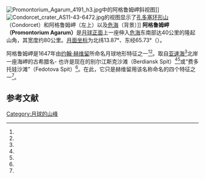 [[Image:Promontorium_Agarum_4191_h3.jpg|thumb]]中的阿格鲁姆岬斜视图]]
[[Image:Condorcet_crater_AS11-43-6472.jpg|thumb]]的视图显示了[[孔多塞环形山|孔多塞环形山]]（Condorcet）和阿格鲁姆岬（左上）以及[[危海|危海]]（背景）]]
'''阿格鲁姆岬（Promontorium Agarum）'''是[[月球正面|月球正面]]上一座伸入[[危海|危海]]东南部达40公里的隆起山角，其宽度约80公里。[[月面坐标|月面坐标]]为北纬13.87°、东经65.73°（{{coord|13.87|N|65.73|E|globe:moon}}）。

阿格鲁姆岬是1647年由[[约翰·赫维留|约翰·赫维留]]所命名月球地形特征之一<ref name=Hevelius_1647/><ref name=Whitaker_2003_Hevelius/>。取自[[亚速海|亚速海]]<ref name=Smith_1854/>北岸一座海岬的古希腊名- 也许是现在的别尔江斯克沙滩（Berdiansk Spit）<ref name=Barrington_2000/><ref name=Pauly_Wissowa/>或“费多托娃沙滩”（Fedotova Spit）<ref name=Hazlitt_1851/>。在此，它只是赫维留用该名称命名的四个特征之一<ref name=Whitaker_2003_Hevelius/>。

==参考文献==
{{Reflist|refs=
<ref name=Barrington_2000>{{cite book
 |url         = http://press.princeton.edu/B_ATLAS/BATL084_.pdf
 |title       = 《希腊和罗马巴林顿世界舆图》
 |editor      = R. Talbert
 |publisher   = 普林斯顿大学出版社
 |year        = 2000
 |deadurl     = yes
 |archiveurl  = https://www.webcitation.org/6ZVnhqMx3?url=http://press.princeton.edu/B_ATLAS/BATL084_.pdf
 |archivedate = 2015-06-23
}}</ref>
<ref name=Hazlitt_1851>{{cite book
 |chapter   = Agarum prom., Agarus fl.
 |url  = http://books.google.com/books?id=BV1iAAAAcAAJ&pg=PA20&dq=Agarum
 |title     = 《古典地名：神圣与世俗，古代地理字典》
 |author    = Hazlitt W.
 |place     = 伦敦
 |publisher = Whittaker and Co.
 |year      = 1851
 |pages     = 20
}}</ref>
<ref name=Hevelius_1647>{{cite book
 |author       = [[约翰·赫维留|约翰·赫维留]]
 |title        = 《月球地图》
 |place        = [[Gdańsk|Gedani]]
 |publisher    = Hünefeld
 |year         = 1647
 |pages        = 226–227, 228
 |doi          = 10.3931/e-rara-238
 |url          = http://www.e-rara.ch/zut/content/pageview/160524
 |access-date  = 2016-03-10
 |archive-date = 2018-06-30
 |archive-url  = https://web.archive.org/web/20180630104913/https://www.e-rara.ch/zut/content/pageview/160524
 |dead-url     = no
}} （''Agarum, Promontorium'' is noted in [http://www.e-rara.ch/zut/content/pageview/160527 the list of the names on p. 228] {{Wayback|url=http://www.e-rara.ch/zut/content/pageview/160527 |date=20201127015921 }}）</ref>
<ref name=Pauly_Wissowa>{{cite book
 |chapter   = [[:de:s:RE:Akra_2|RE:Akra 2]]
 |title     = [[Realencyclopädie_der_Classischen_Altertumswissenschaft|Realencyclopädie der Classischen Altertumswissenschaft]]
 |author    = [[Wilhelm_Tomaschek|Tomaschek W.]]
 |place     = Stuttgart
 |publisher = Metzler
 |year      = 1893–1980
}}</ref>
<ref name=Smith_1854>{{cite book
 |url          = http://www.perseus.tufts.edu/hopper/text?doc=Perseus:text:1999.04.0064:entry=agari-geo&highlight=agarum
 |title        = 《希腊和罗马地理字典》
 |editor       = W. Smith
 |volume       = Vol.I
 |place        = Boston
 |publisher    = Little, Brown, and Company
 |year         = 1854
 |page         = 72
 |access-date  = 2016-03-10
 |archive-date = 2019-07-17
 |archive-url  = https://web.archive.org/web/20190717123429/http://www.perseus.tufts.edu/hopper/text%3Fdoc%3DPerseus:text:1999.04.0064:entry%3Dagari-geo%26highlight%3Dagarum
 |dead-url     = no
}} （[http://books.google.com/books?id=9y0BAAAAQAAJ&pg=PA72&dq=Agarum on Google Books] {{Wayback|url=http://books.google.com/books?id=9y0BAAAAQAAJ&pg=PA72&dq=Agarum |date=20160610014215 }}, [https://archive.org/stream/dictionarygreek01smitgoog#page/n87/mode/1up on archive.org]）</ref>
<ref name=Whitaker_2003_Hevelius>{{cite book
 |title    =《月球的测绘和命名：月球地图制图与命名史》
 |author   =Whitaker E. A.
 |publisher=剑桥大学出版社
 |year     =2003
 |isbn     =9780521544146
 |url      =http://books.google.com/books?id=aV1i27jDYL8C&pg=PA209dq=Agarum
 |pages    =201, 209
 |bibcode  =2003mnm..book.....W
}}</ref>
}}

{{moon-stub}}

[[Category:月球的山峰|Category:月球的山峰]]